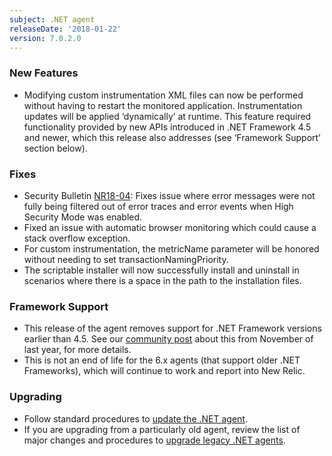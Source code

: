 ```yaml
---
subject: .NET agent
releaseDate: '2018-01-22'
version: 7.0.2.0
---
```


### New Features

* Modifying custom instrumentation XML files can now be performed without having to restart the monitored application. Instrumentation updates will be applied ‘dynamically’ at runtime. This feature required functionality provided by new APIs introduced in .NET Framework 4.5 and newer, which this release also addresses (see ‘Framework Support’ section below).

### Fixes

* Security Bulletin [NR18-04](https://docs.newrelic.com/docs/accounts-partnerships/welcome-new-relic/security-bulletins/security-bulletin-nr18-04): Fixes issue where error messages were not fully being filtered out of error traces and error events when High Security Mode was enabled.
* Fixed an issue with automatic browser monitoring which could cause a stack overflow exception.
* For custom instrumentation, the metricName parameter will be honored without needing to set transactionNamingPriority.
* The scriptable installer will now successfully install and uninstall in scenarios where there is a space in the path to the installation files.

### Framework Support

* This release of the agent removes support for .NET Framework versions earlier than 4.5. See our [community post](https://discuss.newrelic.com/t/net-agent-security-enhancements-and-legacy-framework-deprecation/52877) about this from November of last year, for more details.
* This is not an end of life for the 6.x agents (that support older .NET Frameworks), which will continue to work and report into New Relic.

### Upgrading

* Follow standard procedures to [update the .NET agent](/docs/agents/net-agent/installation-configuration/update-net-agent).
* If you are upgrading from a particularly old agent, review the list of major changes and procedures to [upgrade legacy .NET agents](/docs/agents/net-agent/troubleshooting/upgrade-legacy-net-agents).
